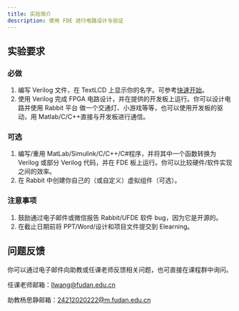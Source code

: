 ```yaml
---
title: 实验简介
description: 使用 FDE 进行电路设计与验证
---
```


## 实验要求

### 必做

1. 编写 Verilog 文件，在 TextLCD 上显示你的名字。可参考[快速开始](./quick_start.mdx)。
2. 使用 Verilog 完成 FPGA 电路设计，并在提供的开发板上运行。你可以设计电路并使用 Rabbit 平台
   做一个交通灯、小游戏等等，也可以使用开发板的驱动，用 Matlab/C/C++直接与开发板进行通信。

### 可选

1. 编写/重用 MatLab/Simulink/C/C++/C#程序，并将其中一个函数转换为 Verilog 或部分 Verilog 代码，并在 FDE 板上运行。你可以比较硬件/软件实现之间的效率。
2. 在 Rabbit 中创建你自己的（或自定义）虚拟组件（可选）。

### 注意事项

1. 鼓励通过电子邮件或微信报告 Rabbit/UFDE 软件 bug，因为它是开源的。
2. 在截止日期前将 PPT/Word/设计和项目文件提交到 Elearning。

## 问题反馈

你可以通过电子邮件向助教或任课老师反馈相关问题，也可直接在课程群中询问。

任课老师邮箱：llwang@fudan.edu.cn

助教杨思静邮箱：24212020222@m.fudan.edu.cn
